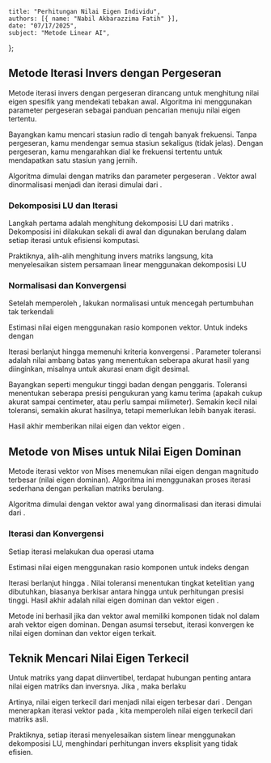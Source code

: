     title: "Perhitungan Nilai Eigen Individu",
    authors: [{ name: "Nabil Akbarazzima Fatih" }],
    date: "07/17/2025",
    subject: "Metode Linear AI",
};

## Metode Iterasi Invers dengan Pergeseran

Metode iterasi invers dengan pergeseran dirancang untuk menghitung nilai eigen spesifik yang mendekati tebakan awal. Algoritma ini menggunakan parameter pergeseran <InlineMath math="\mu" /> sebagai panduan pencarian menuju nilai eigen tertentu.

Bayangkan kamu mencari stasiun radio di tengah banyak frekuensi. Tanpa pergeseran, kamu mendengar semua stasiun sekaligus (tidak jelas). Dengan pergeseran, kamu mengarahkan dial ke frekuensi tertentu untuk mendapatkan satu stasiun yang jernih.

Algoritma dimulai dengan matriks <InlineMath math="A \in \mathbb{R}^{n \times n}" /> dan parameter pergeseran <InlineMath math="\mu \in \mathbb{R}" />. Vektor awal <InlineMath math="w_0 \in \mathbb{R}^n" /> dinormalisasi menjadi <InlineMath math="\hat{w}_0 := w_0/\|w_0\|" /> dan iterasi dimulai dari <InlineMath math="k := 0" />.

### Dekomposisi LU dan Iterasi

Langkah pertama adalah menghitung dekomposisi LU dari matriks <InlineMath math="A - \mu \cdot I" />. Dekomposisi ini dilakukan sekali di awal dan digunakan berulang dalam setiap iterasi untuk efisiensi komputasi.

<MathContainer>
<BlockMath math="w_{k+1} := (A - \mu \cdot I)^{-1} \cdot \hat{w}_k" />
</MathContainer>

Praktiknya, alih-alih menghitung invers matriks langsung, kita menyelesaikan sistem persamaan linear menggunakan dekomposisi LU

<MathContainer>
<BlockMath math="(A - \mu \cdot I) \cdot w_{k+1} = \hat{w}_k" />
</MathContainer>

### Normalisasi dan Konvergensi

Setelah memperoleh <InlineMath math="w_{k+1}" />, lakukan normalisasi untuk mencegah pertumbuhan tak terkendali

<MathContainer>
<BlockMath math="\hat{w}_{k+1} := w_{k+1}/\|w_{k+1}\|" />
</MathContainer>

Estimasi nilai eigen menggunakan rasio komponen vektor. Untuk indeks <InlineMath math="j" /> dengan <InlineMath math="(\hat{w}_k)_j \neq 0" />

<MathContainer>
<BlockMath math="\lambda := (w_{k+1})_j / (\hat{w}_k)_j" />
</MathContainer>

Iterasi berlanjut hingga memenuhi kriteria konvergensi <InlineMath math="|1/\lambda - 1/\lambda_{\text{lama}}| \leq \text{toleransi}" />. Parameter toleransi adalah nilai ambang batas yang menentukan seberapa akurat hasil yang diinginkan, misalnya <InlineMath math="10^{-6}" /> untuk akurasi enam digit desimal. 

Bayangkan seperti mengukur tinggi badan dengan penggaris. Toleransi menentukan seberapa presisi pengukuran yang kamu terima (apakah cukup akurat sampai centimeter, atau perlu sampai milimeter). Semakin kecil nilai toleransi, semakin akurat hasilnya, tetapi memerlukan lebih banyak iterasi.

Hasil akhir memberikan nilai eigen <InlineMath math="1/\lambda + \mu" /> dan vektor eigen <InlineMath math="\hat{w}_k" />.

## Metode von Mises untuk Nilai Eigen Dominan

Metode iterasi vektor von Mises menemukan nilai eigen dengan magnitudo terbesar (nilai eigen dominan). Algoritma ini menggunakan proses iterasi sederhana dengan perkalian matriks berulang.

Algoritma dimulai dengan vektor awal <InlineMath math="w_0 \in \mathbb{R}^n" /> yang dinormalisasi <InlineMath math="\hat{w}_0 := w_0/\|w_0\|" /> dan iterasi dimulai dari <InlineMath math="k := 0" />.

### Iterasi dan Konvergensi

Setiap iterasi melakukan dua operasi utama

<MathContainer>
<BlockMath math="w_{k+1} := A \cdot \hat{w}_k" />
<BlockMath math="\hat{w}_{k+1} := w_{k+1}/\|w_{k+1}\|" />
</MathContainer>

Estimasi nilai eigen menggunakan rasio komponen untuk indeks <InlineMath math="j" /> dengan <InlineMath math="(\hat{w}_k)_j \neq 0" />

<MathContainer>
<BlockMath math="\lambda := (w_{k+1})_j / (\hat{w}_k)_j" />
</MathContainer>

Iterasi berlanjut hingga <InlineMath math="|\lambda - \lambda_{\text{lama}}| \leq \text{toleransi}" />. Nilai toleransi menentukan tingkat ketelitian yang dibutuhkan, biasanya berkisar antara <InlineMath math="10^{-8}" /> hingga <InlineMath math="10^{-12}" /> untuk perhitungan presisi tinggi. Hasil akhir adalah nilai eigen dominan <InlineMath math="\lambda" /> dan vektor eigen <InlineMath math="\hat{w}_k" />.

Metode ini berhasil jika <InlineMath math="|\lambda_1| > |\lambda_2|" /> dan vektor awal <InlineMath math="w_0" /> memiliki komponen tidak nol dalam arah vektor eigen dominan. Dengan asumsi tersebut, iterasi konvergen ke nilai eigen dominan <InlineMath math="\lambda_1" /> dan vektor eigen terkait.

## Teknik Mencari Nilai Eigen Terkecil

Untuk matriks yang dapat diinvertibel, terdapat hubungan penting antara nilai eigen matriks dan inversnya. Jika <InlineMath math="A \cdot v_n = \lambda_n \cdot v_n" />, maka berlaku

<MathContainer>
<BlockMath math="A^{-1} \cdot v_n = \frac{1}{\lambda_n} \cdot v_n" />
</MathContainer>

Artinya, nilai eigen terkecil dari <InlineMath math="A" /> menjadi nilai eigen terbesar dari <InlineMath math="A^{-1}" />. Dengan menerapkan iterasi vektor pada <InlineMath math="A^{-1}" />, kita memperoleh nilai eigen terkecil dari matriks asli.

Praktiknya, setiap iterasi menyelesaikan sistem linear <InlineMath math="A \cdot w_{k+1} = \hat{w}_k" /> menggunakan dekomposisi LU, menghindari perhitungan invers eksplisit yang tidak efisien.